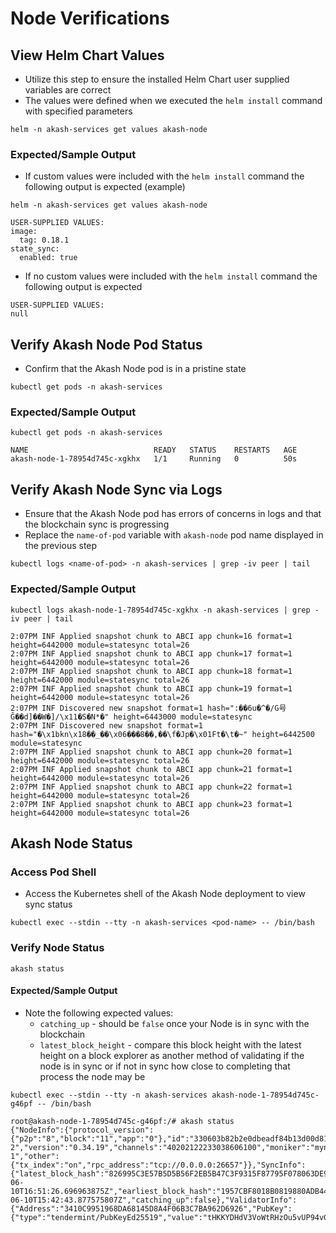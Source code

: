 # Node Verifications

## View Helm Chart Values

* Utilize this step to ensure the installed Helm Chart user supplied variables are correct
* The values were defined when we executed the `helm install` command with specified parameters

```
helm -n akash-services get values akash-node
```

### **Expected/Sample Output**

* If custom values were included with the `helm install` command the following output is expected (example)

```
helm -n akash-services get values akash-node

USER-SUPPLIED VALUES:
image:
  tag: 0.18.1
state_sync:
  enabled: true
```

* If no custom values were included with the `helm install` command the following output is expected

```
USER-SUPPLIED VALUES:
null
```

## Verify Akash Node Pod Status

* Confirm that the Akash Node pod is in a pristine state

```
kubectl get pods -n akash-services
```

### Expected/Sample Output

```
kubectl get pods -n akash-services

NAME                            READY   STATUS    RESTARTS   AGE
akash-node-1-78954d745c-xgkhx   1/1     Running   0          50s
```

## Verify Akash Node Sync via Logs

* Ensure that the Akash Node pod has errors of concerns in logs and that the blockchain sync is progressing
* Replace the `name-of-pod` variable with `akash-node` pod name displayed in the previous step

```
kubectl logs <name-of-pod> -n akash-services | grep -iv peer | tail
```

### Expected/Sample Output

```
kubectl logs akash-node-1-78954d745c-xgkhx -n akash-services | grep -iv peer | tail

2:07PM INF Applied snapshot chunk to ABCI app chunk=16 format=1 height=6442000 module=statesync total=26
2:07PM INF Applied snapshot chunk to ABCI app chunk=17 format=1 height=6442000 module=statesync total=26
2:07PM INF Applied snapshot chunk to ABCI app chunk=18 format=1 height=6442000 module=statesync total=26
2:07PM INF Applied snapshot chunk to ABCI app chunk=19 format=1 height=6442000 module=statesync total=26
2:07PM INF Discovered new snapshot format=1 hash=":��6u�^�/G号Ĝ��d]��W�]/\x11�S�N*�" height=6443000 module=statesync
2:07PM INF Discovered new snapshot format=1 hash="�\x1bkn\x18��_��\x06���8��,��\f�Jp�\x01Ft�\t�~" height=6442500 module=statesync
2:07PM INF Applied snapshot chunk to ABCI app chunk=20 format=1 height=6442000 module=statesync total=26
2:07PM INF Applied snapshot chunk to ABCI app chunk=21 format=1 height=6442000 module=statesync total=26
2:07PM INF Applied snapshot chunk to ABCI app chunk=22 format=1 height=6442000 module=statesync total=26
2:07PM INF Applied snapshot chunk to ABCI app chunk=23 format=1 height=6442000 module=statesync total=26
```

## Akash Node Status

### Access Pod Shell

* Access the Kubernetes shell of the Akash Node deployment to view sync status

```
kubectl exec --stdin --tty -n akash-services <pod-name> -- /bin/bash
```

### Verify Node Status

```
akash status
```

#### Expected/Sample Output

* Note the following expected values:
  * `catching_up` - should be `false` once your Node is in sync with the blockchain
  * `latest_block_height` - compare this block height with the latest height on a block explorer as another method of validating if the node is in sync or if not in sync how close to completing that process the node may be

```
kubectl exec --stdin --tty -n akash-services akash-node-1-78954d745c-g46pf -- /bin/bash

root@akash-node-1-78954d745c-g46pf:/# akash status
{"NodeInfo":{"protocol_version":{"p2p":"8","block":"11","app":"0"},"id":"330603b82b2e0dbeadf84b13d00d81ff19017854","listen_addr":"tcp://0.0.0.0:26656","network":"akashnet-2","version":"0.34.19","channels":"40202122233038606100","moniker":"mynode-1","other":{"tx_index":"on","rpc_address":"tcp://0.0.0.0:26657"}},"SyncInfo":{"latest_block_hash":"826995C3E57B5D5B56F2EB5B47C3F9315F87795F078063DE9E6C736064C3A6C3","latest_app_hash":"1B3DCEFCFA1752777FBEC5B1E26DCB29484D22518C86492D50E8FCE02560D1B5","latest_block_height":"6260678","latest_block_time":"2022-06-10T16:51:26.696963875Z","earliest_block_hash":"1957CBF8018B0819880ADB44402AE837E170FAD47FF5F745F9872D622F037816","earliest_app_hash":"2A0D0C3541D399D24C26A4098A5741C628B28AC15EFEA6947DF6D3D71FD24B1F","earliest_block_height":"6260001","earliest_block_time":"2022-06-10T15:42:43.877575807Z","catching_up":false},"ValidatorInfo":{"Address":"3410C9951968DA68145D8A4F06B3C7BA962D6926","PubKey":{"type":"tendermint/PubKeyEd25519","value":"tHKKYDHdV3VoWtRHzOu5vUP94vGc98QD8bxytH1Jlwo="},"VotingPower":"0"}}
```
